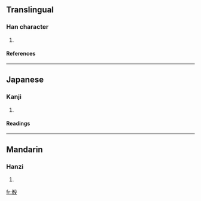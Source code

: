 ==Translingual==
===Han character===
{{Han char|rn=79|rad=殳|as=09|sn=13|four=|canj=十日竹弓水 (JAHNE)}}
# {{defn|Han|sort=殳09}}
====References====
{{Han ref|kx=0586.080|dkj=16650|dj=0978.140|hdz=32161.030|uh=6BBE|ud=27582}}

----
==Japanese==
===Kanji===
{{ja-kanji|grade=|rs=殳09}}
# {{defn|Japanese}} 
====Readings====
{{ja-readings|on=[[しゅん]] (shun)|kun=[[きずく]] (kizuku)}}

----
==Mandarin==
===Hanzi===
{{cmn-hanzi|pin=[[hùi]] (hui4), [[jùn]] (jun4)|wg=hui<sup>4</sup>, chün<sup>4</sup>}}
# {{defn|Mandarin}}

[[fr:殾]]